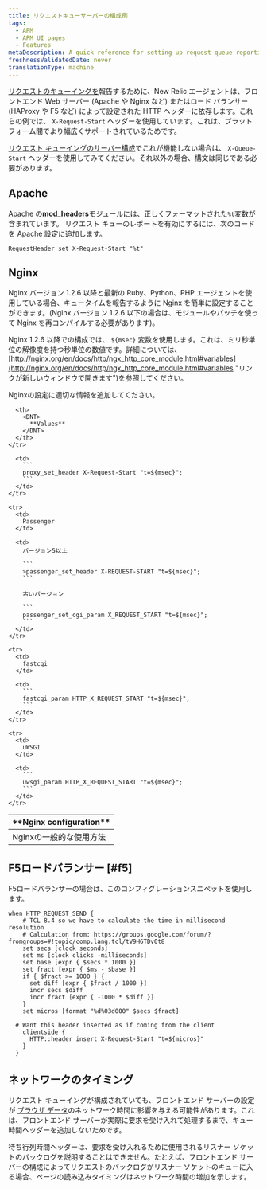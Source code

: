 ```yaml
---
title: リクエストキューサーバーの構成例
tags:
  - APM
  - APM UI pages
  - Features
metaDescription: A quick reference for setting up request queue reporting in New Relic for your server.
freshnessValidatedDate: never
translationType: machine
---
```


[リクエストのキューイングを](/docs/apm/other-features/request-queueing/request-queuing-tracking-frontend-time)報告するために、New Relic エージェントは、フロントエンド Web サーバー (Apache や Nginx など) またはロード バランサー (HAProxy や F5 など) によって設定された HTTP ヘッダーに依存します。これらの例では、 `X-Request-Start` ヘッダーを使用しています。これは、プラットフォーム間でより幅広くサポートされているためです。

[リクエスト キューイングのサーバー構成](/docs/apm/applications-menu/features/configure-request-queue-reporting)でこれが機能しない場合は、 `X-Queue-Start` ヘッダーを使用してみてください。それ以外の場合、構文は同じである必要があります。

## Apache

Apache の<DNT>**mod_headers**</DNT>モジュールには、正しくフォーマットされた`%t`変数が含まれています。 リクエスト キューのレポートを有効にするには、次のコードを Apache 設定に追加します。

```
RequestHeader set X-Request-Start "%t"
```

## Nginx

Nginx バージョン 1.2.6 以降と最新の Ruby、Python、PHP エージェントを使用している場合、キュータイムを報告するように Nginx を簡単に設定することができます。(Nginx バージョン 1.2.6 以下の場合は、モジュールやパッチを使って Nginx を再コンパイルする必要があります)。

Nginx 1.2.6 以降での構成では、 `${msec}` 変数を使用します。これは、ミリ秒単位の解像度を持つ秒単位の数値です。詳細については、 [http://nginx.org/en/docs/http/ngx_http_core_module.html#variables](http://nginx.org/en/docs/http/ngx_http_core_module.html#variables "リンクが新しいウィンドウで開きます")を参照してください。

Nginxの設定に適切な情報を追加してください。

<table>
  <thead>
    <tr>
      <th width={200}>
        <DNT>
          **Nginx configuration**
        </DNT>
      </th>

      <th>
        <DNT>
          **Values**
        </DNT>
      </th>
    </tr>
  </thead>

  <tbody>
    <tr>
      <td>
        Nginxの一般的な使用方法
      </td>

      <td>
        ```
        proxy_set_header X-Request-Start "t=${msec}";
        ```
      </td>
    </tr>

    <tr>
      <td>
        Passenger
      </td>

      <td>
        バージョン5以上

        ```
        >passenger_set_header X-REQUEST-START "t=${msec}";
        ```

        古いバージョン

        ```
        passenger_set_cgi_param X_REQUEST_START "t=${msec}";
        ```
      </td>
    </tr>

    <tr>
      <td>
        fastcgi
      </td>

      <td>
        ```
        fastcgi_param HTTP_X_REQUEST_START "t=${msec}";
        ```
      </td>
    </tr>

    <tr>
      <td>
        uWSGI
      </td>

      <td>
        ```
        uwsgi_param HTTP_X_REQUEST_START "t=${msec}";
        ```
      </td>
    </tr>
  </tbody>
</table>

## F5ロードバランサー [#f5]

F5ロードバランサーの場合は、このコンフィグレーションスニペットを使用します。

```
when HTTP_REQUEST_SEND {
    # TCL 8.4 so we have to calculate the time in millisecond resolution
    # Calculation from: https://groups.google.com/forum/?  fromgroups=#!topic/comp.lang.tcl/tV9H6TDv0t8
    set secs [clock seconds]
    set ms [clock clicks -milliseconds]
    set base [expr { $secs * 1000 }]
    set fract [expr { $ms - $base }]
    if { $fract >= 1000 } {
      set diff [expr { $fract / 1000 }]
      incr secs $diff
      incr fract [expr { -1000 * $diff }]
    }
    set micros [format "%d%03d000" $secs $fract]

  # Want this header inserted as if coming from the client
    clientside {
      HTTP::header insert X-Request-Start "t=${micros}"
    }
  }
```

## ネットワークのタイミング

リクエスト キューイングが構成されていても、フロントエンド サーバーの設定が [ブラウザ データ](/docs/browser/new-relic-browser/page-load-timing-resources/page-load-timing-process)のネットワーク時間に影響を与える可能性があります。これは、フロントエンド サーバーが実際に要求を受け入れて処理するまで、キュー時間ヘッダーを追加しないためです。

待ち行列時間ヘッダーは、要求を受け入れるために使用されるリスナー ソケットのバックログを説明することはできません。たとえば、フロントエンド サーバーの構成によってリクエストのバックログがリスナー ソケットのキューに入る場合、ページの読み込みタイミングはネットワーク時間の増加を示します。